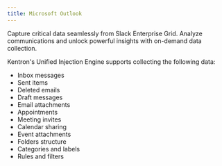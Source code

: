 ```yaml
---
title: Microsoft Outlook
---
```


Capture critical data seamlessly from Slack Enterprise Grid. Analyze communications and unlock powerful insights with on-demand data collection.

Kentron's Unified Injection Engine supports collecting the following data:

- Inbox messages
- Sent items
- Deleted emails
- Draft messages
- Email attachments
- Appointments
- Meeting invites
- Calendar sharing
- Event attachments
- Folders structure
- Categories and labels
- Rules and filters
